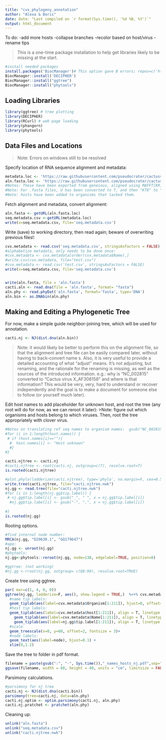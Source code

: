 ```yaml
---
title: "cvx_phylogeny_annotation"
author: "Alexa & Boris"
date: date: "Last compiled on `r format(Sys.time(), '%d %B, %Y')`"
output: html_document
---
```

To do:
-add more hosts
-collapse branches
-recolor based on host/virus
-rename tips

> This is a one-time package installation to help get libraries likely to be missing at the start.

```r
#install needed packages
install.packages('BiocManager')# This option gave B errors; repos=c('https://cran.rstudio.com'), ask=F)
BiocManager::install('DECIPHER')
BiocManager::install("ggtree")
BiocManager::install("phytools")
```

## Loading Libraries

```r
library(ggtree) # tree plotting
library(DECIPHER)
library(RCurl) # web page loading
library(phangorn)
library(phytools)
```

## Data Files and Locations
>Note: Errors on windows still to be resolved

Specify location of RNA sequence alignment and metadata:
```r
metadata.loc <- 'https://raw.githubusercontent.com/pseudocrater/cactusvirusx/master/data/meatdata_v3.csv'
aln.fasta.loc <- 'https://raw.githubusercontent.com/pseudocrater/cactusvirusx/master/data/genbank_KR_viruses_aln_v3.fasta'
#Notes: These have been exported from geneious, aligned using MAFFT[KR], exported as both .fasta and as .csv for relevant columns.
#Note: For .fasta files, U has been converted to T, and then "KT8" to "KU8" to conserve naming.
#Note: hosts have been added to organisms that lacked them.

```

Fetch alignment and metadata, convert alignment:
```r
aln.fasta <- getURL(aln.fasta.loc)
seq.metadata.csv <-getURL(metadata.loc)
write(x=seq.metadata.csv, file='seq.metadata.csv')
```

Write (save) to working directory, then read again; beware of overwriting previous files!:

```r
cvx.metadata <- read.csv('seq.metadata.csv', stringsAsFactors = FALSE)
#alphabetize metadata, only needs to be done once:
#cvx.metadata <- cvx.metadata[order(cvx.metadata$Name),]
#write.csv(cvx.metadata, file="test.csv")
#cvx.metadata <- read.csv('test.csv', stringsAsFactors = FALSE)
write(x=seq.metadata.csv, file='seq.metadata.csv')


write(aln.fasta, file = 'aln.fasta')
cacti.aln <- read.dna(file = 'aln.fasta', format= "fasta")
aln.phy <- read.phyDat('aln.fasta', format='fasta', type='DNA')
aln.bin <- as.DNAbin(aln.phy)
```

## Making and Editing a Phylogenetic Tree

For now, make a simple guide neighbor-joining tree, which will be used for annotation.

```r
cacti.nj <- NJ(dist.dna(aln.bin))
```

> Note: it would likely be better to perform this on the alignment file, so that the alignment and tree file can be easily compared later, without having to back-convert name
s. Also, it is very useful to provide a detailed accounting of what "adjust" means. It's not adjusting, but renaming, and the rationale for the renaming is missing, as well as the sources of the introduced information. e.g.: why is "NC_002815" converted to "Cactus virus X_AF308158" and where is that information? This would be very, very, hard to understand or recover independently and the goal is to make a document for someone else to follow (or yourself much later).


Edit host names to add placeholder for unknown host, and root the tree (any root will do for now, as we can reroot it later):
>Note: figure out which organisms and hosts belong to which viruses. Then, root the tree appropriately with clover virus.

```r
#Notes on translating ref seq names to organism names:  gsub("NC_002815", "Cactus virus X_AF308158"; "NC_006059", "Zygocactus virus X_AY366208"; "NC_011659", "Schlumbergera virus X_AY366207";"NC_024458", "Pitaya virus X_JF930327"
#for (i in 1:length(host.names)) {
 # if (host.names[i]==""){
  #  host.names[i] <- "Host unknown"
  #}
#}

cacti.njtree <- cacti.nj
#cacti.njtree <- root(cacti.nj, outgroup=c(7), resolve.root=T)
is.rooted(cacti.njtree)
```


```r
#plot.phylo(ladderize(cacti.njtree), type='phylo', no.margin=F, cex=0.5, label.offset=0.0025)
write.tree(cacti.njtree, file="cacti.njtree.nwk")
nj.gg <- read.tree(file="cacti.njtree.nwk")
#for (i in 1:length(nj.gg$tip.label)) {
 # nj.gg$tip.label[i] <- gsub("_", " ", x = nj.gg$tip.label[i])
  #nj.gg$tip.label[i] <- gsub("-", ",", x = nj.gg$tip.label[i])
  
#}
is.rooted(nj.gg)
```

Rooting options.
```r
#find internal node number:
MRCA(nj.gg, "D29630.1", "GQ179647")
#ape:
nj.gg <- unroot(nj.gg)
#phytools:
nj.gg<-phytools::reroot(nj.gg, node=138, edgelabel=TRUE, position=0)

#ggtree: (not working)
#nj.gg <-rroot(nj.gg, outgroup= c(88:90), resolve.root=TRUE)
```

Create tree using ggtree. 
```r
par( mar=c(1, 4, 0, 0))
ggtree(nj.gg, ladderize=F, aes(), show.legend = TRUE,)  %<+% cvx.metadata +
  #name tip labels:
  geom_tiplab(aes(label=cvx.metadata$Organism[1:211]), hjust=0, offset=0, align=T, linetype = "dotted")+
  #host tip labels:
  geom_tiplab(aes(label=cvx.metadata$host[1:211]), align = T, linetype = 'blank', na.rm=TRUE, offset=0.1) +
    geom_tiplab(aes(label=cvx.metadata$Name[1:211]), align = T, linetype = 'blank', na.rm=TRUE, offset=0.2) +
    geom_tiplab(aes(label=nj.gg$tip.label[1:211]), align = T, linetype = 'blank', na.rm=TRUE, offset=0.3) +
  #scale
  geom_treescale(x=0, y=60, offset=2, fontsize = 3)+
  #node labels:
  geom_text(aes(label=node), hjust=0.1) +
  xlim(0,1.2)
```

Save the tree to folder in pdf format.
```r
filename = paste(gsub(":", "-", Sys.time()),"_names_hosts_nj.pdf",sep="")
ggsave(filename, width = 60, height = 40, units = "cm", limitsize = FALSE)
```

Parsimony calculations.
```r
#parsimony for nj tree
cacti.nj <- NJ(dist.dna(cacti.bin))
parsimony(tree=cacti.nj, data=aln.phy)
cacti.nj.optim <- optim.parsimony(cacti.nj, aln.phy)
cacti.nj.pratchet <- pratchet(aln.phy)
```

Cleaning up:
```r
unlink("aln.fasta")
unlink("seq.metadata.csv")
unlink("cacti.njtree.nwk")
```

